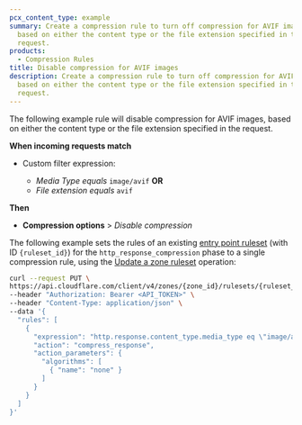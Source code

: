 ```yaml
---
pcx_content_type: example
summary: Create a compression rule to turn off compression for AVIF images,
  based on either the content type or the file extension specified in the
  request.
products:
  - Compression Rules
title: Disable compression for AVIF images
description: Create a compression rule to turn off compression for AVIF images,
  based on either the content type or the file extension specified in the
  request.
---
```



<Tabs syncKey="dashPlusAPI"> <TabItem label="Dashboard">

The following example rule will disable compression for AVIF images, based on either the content type or the file extension specified in the request.

<Example>

**When incoming requests match**

- Custom filter expression:

  - _Media Type_ _equals_ `image/avif` **OR**
  - _File extension_ _equals_ `avif`

**Then**

- **Compression options** > _Disable compression_

</Example>

</TabItem> <TabItem label="API">

The following example sets the rules of an existing [entry point ruleset](/ruleset-engine/about/rulesets/#entry-point-ruleset) (with ID `{ruleset_id}`) for the `http_response_compression` phase to a single compression rule, using the [Update a zone ruleset](/api/resources/rulesets/methods/update/) operation:

```bash wrap
curl --request PUT \
https://api.cloudflare.com/client/v4/zones/{zone_id}/rulesets/{ruleset_id} \
--header "Authorization: Bearer <API_TOKEN>" \
--header "Content-Type: application/json" \
--data '{
  "rules": [
    {
      "expression": "http.response.content_type.media_type eq \"image/avif\" or http.request.uri.path.extension eq \"avif\"",
      "action": "compress_response",
      "action_parameters": {
        "algorithms": [
          { "name": "none" }
        ]
      }
    }
  ]
}'
```

</TabItem> </Tabs>

